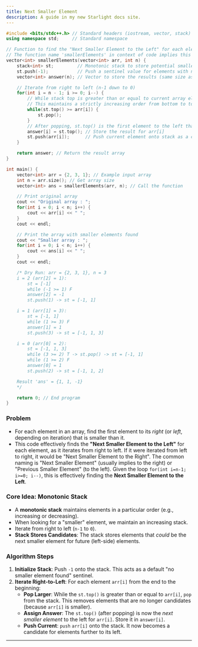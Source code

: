 ```yaml
---
title: Next Smaller Element
description: A guide in my new Starlight docs site.
---
```


```cpp
#include <bits/stdc++.h> // Standard headers (iostream, vector, stack)
using namespace std;     // Standard namespace

// Function to find the "Next Smaller Element to the Left" for each element
// The function name 'smallerElements' in context of code implies this specific problem
vector<int> smallerElements(vector<int> arr, int n) {
    stack<int> st;         // Monotonic stack to store potential smaller elements
    st.push(-1);           // Push a sentinel value for elements with no smaller element
    vector<int> answer(n); // Vector to store the results (same size as input array)

    // Iterate from right to left (n-1 down to 0)
    for(int i = n - 1; i >= 0; i--) {
        // While stack top is greater than or equal to current array element, pop it
        // This maintains a strictly increasing order from bottom to top in the stack
        while(st.top() >= arr[i]) {
            st.pop();
        }
        // After popping, st.top() is the first element to the left that is smaller than arr[i]
        answer[i] = st.top(); // Store the result for arr[i]
        st.push(arr[i]);      // Push current element onto stack as a candidate for elements further left
    }

    return answer; // Return the result array
}

int main() {
    vector<int> arr = {2, 3, 1}; // Example input array
    int n = arr.size(); // Get array size
    vector<int> ans = smallerElements(arr, n); // Call the function

    // Print original array
    cout << "Original array : ";
    for(int i = 0; i < n; i++) {
        cout << arr[i] << " ";
    }
    cout << endl;

    // Print the array with smaller elements found
    cout << "Smaller array : ";
    for(int i = 0; i < n; i++) {
        cout << ans[i] << " ";
    }
    cout << endl;

    /* Dry Run: arr = {2, 3, 1}, n = 3
    i = 2 (arr[2] = 1):
        st = [-1]
        while (-1 >= 1) F
        answer[2] = -1
        st.push(1) -> st = [-1, 1]

    i = 1 (arr[1] = 3):
        st = [-1, 1]
        while (1 >= 3) F
        answer[1] = 1
        st.push(3) -> st = [-1, 1, 3]

    i = 0 (arr[0] = 2):
        st = [-1, 1, 3]
        while (3 >= 2) T -> st.pop() -> st = [-1, 1]
        while (1 >= 2) F
        answer[0] = 1
        st.push(2) -> st = [-1, 1, 2]

    Result 'ans' = {1, 1, -1}
    */

    return 0; // End program
}
```

### Problem

  * For each element in an array, find the first element to its *right* (or *left*, depending on iteration) that is smaller than it.
  * This code effectively finds the **"Next Smaller Element to the Left"** for each element, as it iterates from right to left. If it were iterated from left to right, it would be "Next Smaller Element to the Right". The common naming is "Next Smaller Element" (usually implies to the right) or "Previous Smaller Element" (to the left). Given the loop `for(int i=n-1; i>=0; i--)`, this is effectively finding the **Next Smaller Element to the Left**.

### Core Idea: Monotonic Stack

  * A **monotonic stack** maintains elements in a particular order (e.g., increasing or decreasing).
  * When looking for a "smaller" element, we maintain an increasing stack.
  * Iterate from right to left (`n-1` to `0`).
  * **Stack Stores Candidates**: The stack stores elements that *could* be the next smaller element for future (left-side) elements.

### Algorithm Steps

1.  **Initialize Stack**: Push `-1` onto the stack. This acts as a default "no smaller element found" sentinel.
2.  **Iterate Right-to-Left**: For each element `arr[i]` from the end to the beginning:
      * **Pop Larger**: While the `st.top()` is greater than or equal to `arr[i]`, `pop` from the stack. This removes elements that are no longer candidates (because `arr[i]` is smaller).
      * **Assign Answer**: The `st.top()` (after popping) is now the *next smaller element* to the left for `arr[i]`. Store it in `answer[i]`.
      * **Push Current**: `push` `arr[i]` onto the stack. It now becomes a candidate for elements further to its left.

-----



